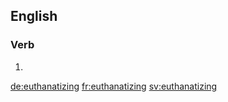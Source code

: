 ==English==

===Verb===
{{head|en|present participle}}

# {{present participle of|euthanatize|lang=en}}

[[de:euthanatizing]]
[[fr:euthanatizing]]
[[sv:euthanatizing]]
